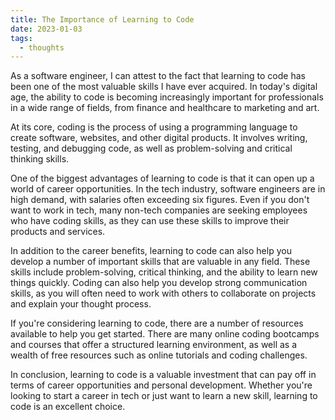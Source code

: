 ```yaml
---
title: The Importance of Learning to Code
date: 2023-01-03
tags:
  - thoughts
---
```


As a software engineer, I can attest to the fact that learning to code has been one of the most valuable skills I have ever acquired. In today's digital age, the ability to code is becoming increasingly important for professionals in a wide range of fields, from finance and healthcare to marketing and art.

At its core, coding is the process of using a programming language to create software, websites, and other digital products. It involves writing, testing, and debugging code, as well as problem-solving and critical thinking skills.

One of the biggest advantages of learning to code is that it can open up a world of career opportunities. In the tech industry, software engineers are in high demand, with salaries often exceeding six figures. Even if you don't want to work in tech, many non-tech companies are seeking employees who have coding skills, as they can use these skills to improve their products and services.

In addition to the career benefits, learning to code can also help you develop a number of important skills that are valuable in any field. These skills include problem-solving, critical thinking, and the ability to learn new things quickly. Coding can also help you develop strong communication skills, as you will often need to work with others to collaborate on projects and explain your thought process.

If you're considering learning to code, there are a number of resources available to help you get started. There are many online coding bootcamps and courses that offer a structured learning environment, as well as a wealth of free resources such as online tutorials and coding challenges.

In conclusion, learning to code is a valuable investment that can pay off in terms of career opportunities and personal development. Whether you're looking to start a career in tech or just want to learn a new skill, learning to code is an excellent choice.
